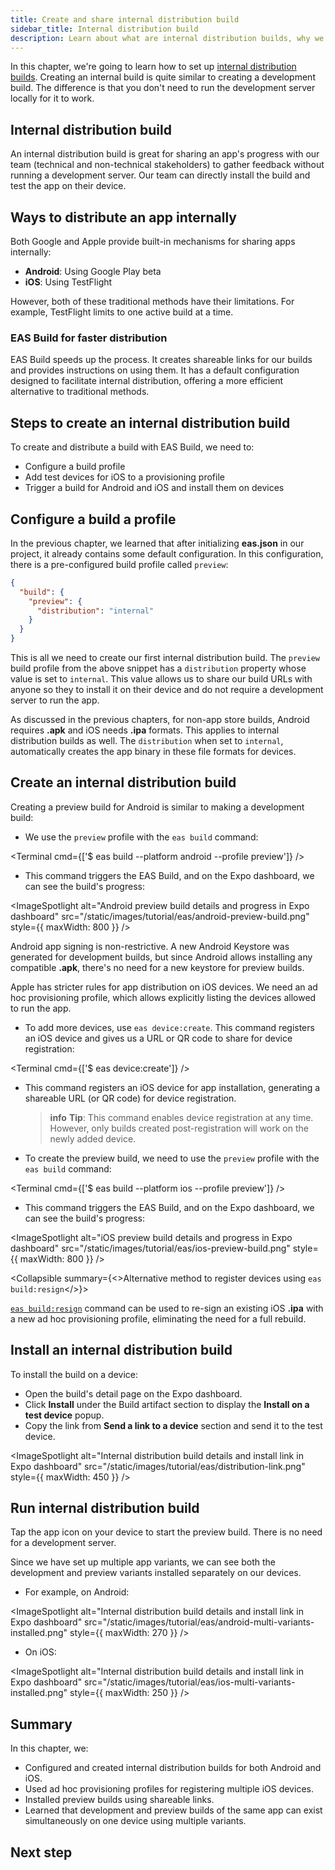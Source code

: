 ```yaml
---
title: Create and share internal distribution build
sidebar_title: Internal distribution build
description: Learn about what are internal distribution builds, why we need them, and how to create them.
---
```



In this chapter, we're going to learn how to set up [internal distribution builds](/guides/sharing-preview-releases/#internal-distribution). Creating an internal build is quite similar to creating a development build. The difference is that you don't need to run the development server locally for it to work.

## Internal distribution build

An internal distribution build is great for sharing an app's progress with our team (technical and non-technical stakeholders) to gather feedback without running a development server. Our team can directly install the build and test the app on their device.

## Ways to distribute an app internally

Both Google and Apple provide built-in mechanisms for sharing apps internally:

- **Android**: Using Google Play beta
- **iOS**: Using TestFlight

However, both of these traditional methods have their limitations. For example, TestFlight limits to one active build at a time.

### EAS Build for faster distribution

EAS Build speeds up the process. It creates shareable links for our builds and provides instructions on using them. It has a default configuration designed to facilitate internal distribution, offering a more efficient alternative to traditional methods.

## Steps to create an internal distribution build

To create and distribute a build with EAS Build, we need to:

- Configure a build profile
- Add test devices for iOS to a provisioning profile
- Trigger a build for Android and iOS and install them on devices

<Step label="1">

## Configure a build a profile

In the previous chapter, we learned that after initializing **eas.json** in our project, it already contains some default configuration. In this configuration, there is a pre-configured build profile called `preview`:

```json eas.json
{
  "build": {
    "preview": {
      "distribution": "internal"
    }
  }
}
```

This is all we need to create our first internal distribution build. The `preview` build profile from the above snippet has a `distribution` property whose value is set to `internal`. This value allows us to share our build URLs with anyone so they to install it on their device and do not require a development server to run the app.

As discussed in the previous chapters, for non-app store builds, Android requires **.apk** and iOS needs **.ipa** formats. This applies to internal distribution builds as well. The `distribution` when set to `internal`, automatically creates the app binary in these file formats for devices.

</Step>

<Step label="2">

## Create an internal distribution build

<Tabs>

<Tab label="Android">

Creating a preview build for Android is similar to making a development build:

- We use the `preview` profile with the `eas build` command:

<Terminal cmd={['$ eas build --platform android --profile preview']} />

- This command triggers the EAS Build, and on the Expo dashboard, we can see the build's progress:

<ImageSpotlight
  alt="Android preview build details and progress in Expo dashboard"
  src="/static/images/tutorial/eas/android-preview-build.png"
  style={{ maxWidth: 800 }}
/>

<Collapsible summary="Android app signing credentials">

Android app signing is non-restrictive. A new Android Keystore was generated for development builds, but since Android allows installing any compatible **.apk**, there's no need for a new keystore for preview builds.

</Collapsible>

</Tab>

<Tab label="iOS">

Apple has stricter rules for app distribution on iOS devices. We need an ad hoc provisioning profile, which allows explicitly listing the devices allowed to run the app.

- To add more devices, use `eas device:create`. This command registers an iOS device and gives us a URL or QR code to share for device registration:

<Terminal cmd={['$ eas device:create']} />

- This command registers an iOS device for app installation, generating a shareable URL (or QR code) for device registration.

  > **info** **Tip**: This command enables device registration at any time. However, only builds created post-registration will work on the newly added device.

- To create the preview build, we need to use the `preview` profile with the `eas build` command:

<Terminal cmd={['$ eas build --platform ios --profile preview']} />

- This command triggers the EAS Build, and on the Expo dashboard, we can see the build's progress:

<ImageSpotlight
  alt="iOS preview build details and progress in Expo dashboard"
  src="/static/images/tutorial/eas/ios-preview-build.png"
  style={{ maxWidth: 800 }}
/>

<Collapsible summary={<>Alternative method to register devices using <CODE>eas build:resign</CODE></>}>

[`eas build:resign`](/app-signing/app-credentials/#re-signing-new-credentials) command can be used to re-sign an existing iOS **.ipa** with a new ad hoc provisioning profile, eliminating the need for a full rebuild.

</Collapsible>

</Tab>

</Tabs>

</Step>

<Step label="3">

## Install an internal distribution build

To install the build on a device:

- Open the build's detail page on the Expo dashboard.
- Click **Install** under the Build artifact section to display the **Install on a test device** popup.
- Copy the link from **Send a link to a device** section and send it to the test device.

<ImageSpotlight
  alt="Internal distribution build details and install link in Expo dashboard"
  src="/static/images/tutorial/eas/distribution-link.png"
  style={{ maxWidth: 450 }}
/>

</Step>

<Step label="4">

## Run internal distribution build

Tap the app icon on your device to start the preview build. There is no need for a development server.

Since we have set up multiple app variants, we can see both the development and preview variants installed separately on our devices.

- For example, on Android:

<ImageSpotlight
  alt="Internal distribution build details and install link in Expo dashboard"
  src="/static/images/tutorial/eas/android-multi-variants-installed.png"
  style={{ maxWidth: 270 }}
/>

- On iOS:

<ImageSpotlight
  alt="Internal distribution build details and install link in Expo dashboard"
  src="/static/images/tutorial/eas/ios-multi-variants-installed.png"
  style={{ maxWidth: 250 }}
/>

</Step>

## Summary

In this chapter, we:

- Configured and created internal distribution builds for both Android and iOS.
- Used ad hoc provisioning profiles for registering multiple iOS devices.
- Installed preview builds using shareable links.
- Learned that development and preview builds of the same app can exist simultaneously on one device using multiple variants.

## Next step

<BoxLink
  title="Manage different app versions"
  Icon={BookOpen02Icon}
  description="In the next chapter, learn about developer-facing and user-facing app versions and how to manage them automatically."
  href="/tutorial/eas/manage-app-versions/"
/>
